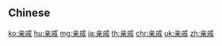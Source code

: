 {{also|親戚}}
==Chinese==
{{zh-see|親戚}}

[[ko:亲戚]]
[[hu:亲戚]]
[[mg:亲戚]]
[[ja:亲戚]]
[[th:亲戚]]
[[chr:亲戚]]
[[uk:亲戚]]
[[zh:亲戚]]
